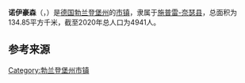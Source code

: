 {{noteTA|G1=德国地名|G2=Landkreis|G3=单位}}
{{Infobox settlement
| name = 诺伊豪森
| native_name = {{lang|de|Neuhausen}}<br>{{lang|dsb|Kopańce}}
| settlement_type = {{GER}}[[市镇_(德国)|市镇]]
| image_skyline = 
| image_caption = 
| image_flag = 
| image_seal = Wappen der Gemeinde Neuhausen-Spree.svg
| image_map = Neuhausen-Spree in SPN.png
| map_caption = 诺伊豪森在施普雷-奈瑟县的位置
| pushpin_map = Germany
| pushpin_relief = Relief Map of Germany.svg
| pushpin_label_position = left
| pushpin_map_caption = 诺伊豪森在德国的位置
| subdivision_type = 国家
| subdivision_name = {{GER}}
| subdivision_type1 = [[联邦州_(德国)|州]]
| subdivision_name1 = [[勃兰登堡州|勃兰登堡州]]
| subdivision_type2 = [[县_(德国)|县]]
| subdivision_name2 = [[施普雷-奈瑟县|施普雷-奈瑟县]]
| seat = Amtsweg 1<br>03058 Neuhausen/Spree
| leader_party = [[德国基督教民主联盟|基民盟]]
| leader_title = [[市长|市长]]
| leader_name = 	Dieter Perko
| elevation_m = 83
| area_footnotes = 
| area_total_km2 = 134.85
| population_as_of = 2019年12月31日
| population_footnotes = 
| population_total = 4941
| population_density_km2 = auto
| timezone = [[欧洲中部时间|CET]]
| utc_offset = +1
| timezone_DST = [[欧洲中部夏令时间|CEST]]
| utc_offset_DST = +2
| coordinates = {{coord|51|41|00|N|14|25|00|E|display=inline,title|region:DE_type:city}}
| postal_code_type = [[德国邮政编码列表|邮政编码]]
| postal_code = 03058
| registration_plate_type = [[德国车辆号牌|车辆号牌]]
| registration_plate = SPN, FOR, GUB, SPB
| website = {{url|www.neuhausen-spree.de}}
| footnotes = 资料最后更新：{{date|2021-01-31|iso}}
}}
'''诺伊豪森'''（{{lang-de|Neuhausen}}，{{lang-dsb|Kopańce}}）是[[德国|德国]][[勃兰登堡州|勃兰登堡州]]的[[市镇_(德国)|市镇]]，隶属于[[施普雷-奈瑟县|施普雷-奈瑟县]]，总面积为134.85平方千米，截至2020年总人口为4941人。

== 参考来源 ==
{{reflist}}

{{施普雷-奈瑟县行政区划}}
{{Authority control}}
{{DEFAULTSORT:Neuhausen}}
[[Category:勃兰登堡州市镇|Category:勃兰登堡州市镇]]